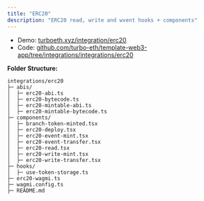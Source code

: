 ```yaml
---
title: "ERC20"
description: "ERC20 read, write and wvent hooks + components"
---
```


- Demo: [turboeth.xyz/integration/erc20](https://www.turboeth.xyz/integration/erc20)
- Code: [github.com/turbo-eth/template-web3-app/tree/integrations/integrations/erc20](https://github.com/turbo-eth/template-web3-app/tree/integrations/integrations/erc20)

**Folder Structure:**
```
integrations/erc20
├─ abis/
│  ├─ erc20-abi.ts
│  ├─ erc20-bytecode.ts
│  ├─ erc20-mintable-abi.ts
│  ├─ erc20-mintable-bytecode.ts
├─ components/
│  ├─ branch-token-minted.tsx
│  ├─ erc20-deploy.tsx
│  ├─ erc20-event-mint.tsx
│  ├─ erc20-event-transfer.tsx
│  ├─ erc20-read.tsx
│  ├─ erc20-write-mint.tsx
│  ├─ erc20-write-transfer.tsx
├─ hooks/
│  ├─ use-token-storage.ts
├─ erc20-wagmi.ts
├─ wagmi.config.ts
├─ README.md
```